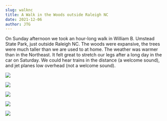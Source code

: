 ```yaml
---
slug: walknc
title: A Walk in the Woods outside Raleigh NC
date: 2021-12-06
author: JTG
---
```

On Sunday afternoon we took an hour-long walk in William B. Umstead State Park, just outside Raleigh NC. The woods were expansive, the trees were much taller than we are used to at home. The weather was warmer than in the Northeast. It felt great to stretch our legs after a long day in the car on Saturday. We could hear trains in the distance (a welcome sound), and jet planes low overhead (not a welcome sound).

![](/images/img_2969.jpeg)

![](/images/img_2971.jpeg)

![](/images/img_8308.jpeg)

![](/images/img_8310-1-.jpeg)

![](/images/img_0061.jpeg)